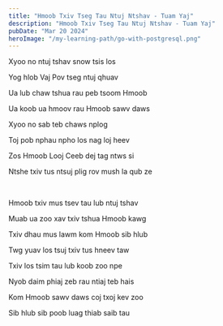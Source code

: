 ```yaml
---
title: "Hmoob Txiv Tseg Tau Ntuj Ntshav - Tuam Yaj"
description: "Hmoob Txiv Tseg Tau Ntuj Ntshav - Tuam Yaj"
pubDate: "Mar 20 2024"
heroImage: "/my-learning-path/go-with-postgresql.png"
---
```


Xyoo no ntuj tshav snow tsis los

Yog hlob Vaj Pov tseg ntuj qhuav

Ua lub chaw tshua rau peb tsoom Hmoob

Ua koob ua hmoov rau Hmoob sawv daws

Xyoo no sab teb chaws nplog

Toj pob nphau npho los nag loj heev

Zos Hmoob Looj Ceeb dej tag ntws si

Ntshe txiv tus ntsuj plig rov mush la qub ze

<br />

Hmoob txiv mus tsev tau lub ntuj tshav

Muab ua zoo xav txiv tshua Hmoob kawg

Txiv dhau mus lawm kom Hmoob sib hlub

Twg yuav los tsuj txiv tus hneev taw

Txiv los tsim tau lub koob zoo npe

Nyob daim phiaj zeb rau ntiaj teb hais

Kom Hmoob sawv daws coj txoj kev zoo

Sib hlub sib poob luag thiab saib tau
